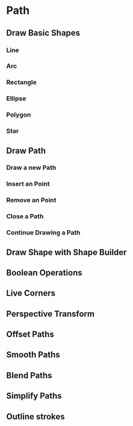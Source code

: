 # Path

## Draw Basic Shapes

### Line

### Arc

### Rectangle

### Ellipse

### Polygon

### Star

## Draw Path

### Draw a new Path

### Insert an Point

### Remove an Point

### Close a Path

### Continue Drawing a Path

## Draw Shape with Shape Builder

## Boolean Operations

## Live Corners

## Perspective Transform

## Offset Paths

## Smooth Paths

## Blend Paths

## Simplify Paths

## Outline strokes
